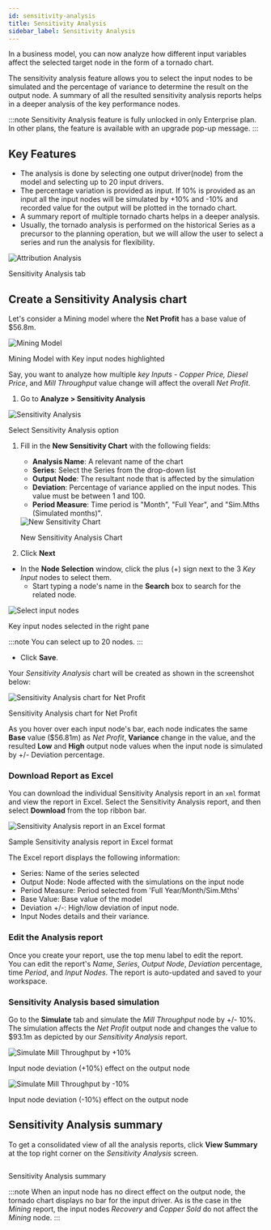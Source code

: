 ```yaml
---
id: sensitivity-analysis
title: Sensitivity Analysis
sidebar_label: Sensitivity Analysis
---
```



In a business model, you can now analyze how different input variables affect the selected target node in the form of a tornado chart.

The sensitivity analysis feature allows you to select the input nodes to be simulated and the percentage of variance to determine the result on the output node. A summary of all the resulted sensitivity analysis reports helps in a deeper analysis of the key performance nodes.

:::note
Sensitivity Analysis feature is fully unlocked in only Enterprise plan.
In other plans, the feature is available with an upgrade pop-up  message.
:::

## Key Features

- The analysis is done by selecting one output driver(node) from the model and selecting up to 20 input drivers.
- The percentage variation is provided as input. If 10% is provided as an input all the input nodes will be simulated by +10% and -10% and recorded value for the output will be plotted in the tornado chart.
- A summary report of multiple tornado charts helps in a deeper analysis.
- Usually, the tornado analysis is performed on the historical Series as a precursor to the planning operation, but we will allow the user to select a series and run the analysis for flexibility.

<div style={{ textAlign: "center" }}>
  <Zoom>
    <img
      alt="Attribution Analysis"
      src={useBaseUrl("/doc-images/analyze/sensitivity-tab.png")}
    />
  </Zoom>
  <p>Sensitivity Analysis tab</p>
</div>

## Create a Sensitivity Analysis chart

Let's consider a Mining model where the  **Net Profit** has a base value of $56.8m.

<div class="center">
  <Zoom>
    <img
      alt="Mining Model"
      src={useBaseUrl("/doc-images/analyze/mining-model.png")}
    />
  </Zoom>
  <p>Mining Model with Key input nodes highlighted</p>
</div>

Say, you want to analyze how multiple *key Inputs* - *Copper Price, Diesel Price*, and *Mill Throughput* value change will affect the overall *Net Profit*. 

1. Go to **Analyze > Sensitivity Analysis**

 <div class="center">
  <Zoom>
    <img
      alt="Sensitivity Analysis"
      src={useBaseUrl("/doc-images/analyze/sensitivity-analysis-option.png")}
    />
  </Zoom>
  <p>Select Sensitivity Analysis option</p>
 </div>

1. Fill in the **New Sensitivity Chart** with the following fields: 
   - **Analysis Name**: A relevant name of the chart
   - **Series**: Select the Series from the drop-down list
   - **Output Node**: The resultant node that is affected by the simulation
   - **Deviation**: Percentage of variance applied on the input nodes. This value must be between 1 and 100.
    - **Period Measure**: Time period is "Month", "Full Year", and "Sim.Mths (Simulated months)".

   <div class="center">
    <Zoom>
     <img
      alt="New Sensitivity Chart"
      src={useBaseUrl("/doc-images/analyze/create-analysis.png")}
     />
    </Zoom>
    <p>New Sensitivity Analysis Chart</p>
   </div>

1. Click **Next**
 - In the **Node Selection** window, click the plus (+) sign next to the 3 *Key Input* nodes to select them.
   - Start typing a node's name in the **Search** box to search for the related node.

 <div class="center">
  <Zoom>
    <img
      alt="Select input nodes"
      src={useBaseUrl("/doc-images/analyze/select-input-nodes.png")}
    />
  </Zoom>
  <p>Key input nodes selected in the right pane</p>
 </div>

 :::note
 You can select up to 20 nodes.
 :::

 - Click **Save**.

Your *Sensitivity Analysis* chart will be created as shown in the screenshot below:

<div class="center">
  <Zoom>
    <img
      alt="Sensitivity Analysis chart for Net Profit"
      src={useBaseUrl("/doc-images/analyze/sa-chart.png")}
    />
  </Zoom>
  <p>Sensitivity Analysis chart for Net Profit</p>
</div>

As you hover over each input node's bar, each node indicates the same **Base** value ($56.81m) as *Net Profit*, **Variance** change in the value, and the resulted **Low** and **High** output node values when the input node is simulated by +/- Deviation percentage.

### Download Report as Excel

You can download the individual Sensitivity Analysis report in an `xml` format and view the report in Excel.
Select the Sensitivity Analysis report, and then select **Download** from the top ribbon bar.

<div class="center">
  <Zoom>
    <img
      alt="Sensitivity Analysis report in an Excel format"
      src={useBaseUrl("/doc-images/analyze/sensitivity_exporttoexcel.png")}
    />
  </Zoom>
  <p>Sample Sensitivity analysis report in Excel format</p>
</div>

The Excel report displays the following information:

* Series: Name of the series selected
* Output Node: Node affected with the simulations on the input node
* Period Measure: Period selected from 'Full Year/Month/Sim.Mths'
* Base Value: Base value of the model
* Deviation +/-: High/low deviation of input node.
* Input Nodes details and their variance.

### Edit the Analysis report

Once you create your report, use the top menu label to edit the report.  
You can edit the report's *Name*, *Series*, *Output Node*, *Deviation* percentage, time *Period*, and *Input Nodes*.
The report is auto-updated and saved to your workspace.

### Sensitivity Analysis based simulation

Go to the **Simulate** tab and simulate the *Mill Throughput* node by +/- 10%.
The simulation affects the *Net Profit* output node and changes the value to $93.1m as depicted by our *Sensitivity Analysis* report.

<div class="center">
  <Zoom>
    <img
      alt="Simulate Mill Throughput by +10%"
      src={useBaseUrl("/doc-images/analyze/simulate-node-better.png")}
    />
  </Zoom>
  <p>Input node deviation (+10%) effect on the output node</p>
</div>

<div class="center">
  <Zoom>
    <img
      alt="Simulate Mill Throughput by -10%"
      src={useBaseUrl("/doc-images/analyze/simulate-node-worst.png")}
    />
  </Zoom>
  <p>Input node deviation (-10%) effect on the output node</p>
</div>

## Sensitivity Analysis summary

To get a consolidated view of all the analysis reports, click **View Summary** at the top right corner on the *Sensitivity Analysis* screen.

<div class="center">
  <Zoom>
    <img
      alt=""
      src={useBaseUrl("/doc-images/analyze/sa-summary.png")}
    />
  </Zoom>
  <p>Sensitivity Analysis summary</p>
</div>

:::note
When an input node has no direct effect on the output node, the tornado chart displays no bar for the input driver. 
As is the case in the *Mining* report, the input nodes *Recovery* and *Copper Sold* do not affect the *Mining* node.
:::
